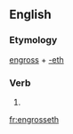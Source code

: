 ==English==

===Etymology===
[[engross]] + [[-eth]]

===Verb===
{{en-verb form}}

# {{archaic third-person singular of|engross}}

[[fr:engrosseth]]